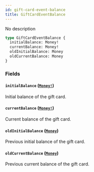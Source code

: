 ```yaml
---
id: gift-card-event-balance
title: GiftCardEventBalance
---
```


No description

```graphql
type GiftCardEventBalance {
  initialBalance: Money!
  currentBalance: Money!
  oldInitialBalance: Money
  oldCurrentBalance: Money
}
```

### Fields

#### `initialBalance` ([`Money!`](/developer/api-reference/objects/money.mdx))

Initial balance of the gift card.

#### `currentBalance` ([`Money!`](/developer/api-reference/objects/money.mdx))

Current balance of the gift card.

#### `oldInitialBalance` ([`Money`](/developer/api-reference/objects/money.mdx))

Previous initial balance of the gift card.

#### `oldCurrentBalance` ([`Money`](/developer/api-reference/objects/money.mdx))

Previous current balance of the gift card.
